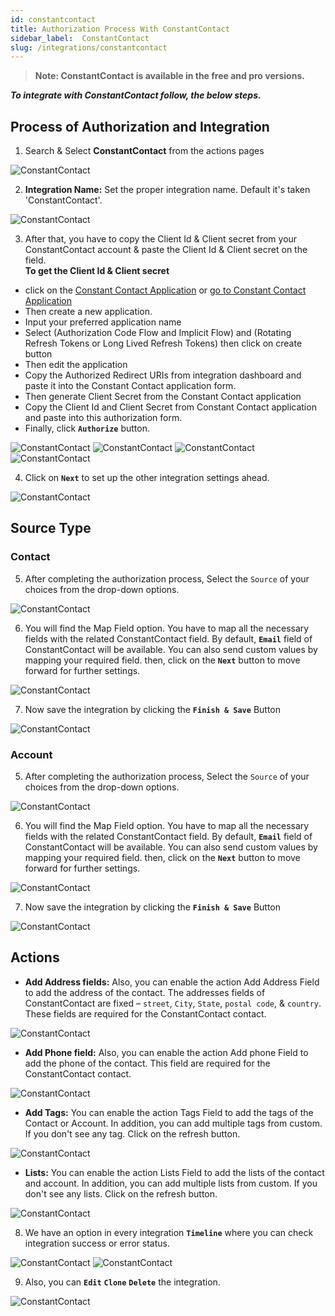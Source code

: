 ```yaml
---
id: constantcontact
title: Authorization Process With ConstantContact
sidebar_label:  ConstantContact
slug: /integrations/constantcontact
---
```


> **Note: ConstantContact is available in the free and pro versions.**

***To integrate with ConstantContact follow, the below steps.***


## Process of Authorization and Integration

1.	Search & Select **ConstantContact** from the actions pages
 <Image src="actions/constantcontact/search-and-select" alt="ConstantContact" w="1020" h="350" />

2. **Integration Name:** Set the proper integration name. Default it's taken 'ConstantContact'.
 <Image src="actions/constantcontact/default-integration-name" alt="ConstantContact" w="1020" h="350" />

3.	After that, you have to copy the Client Id & Client secret from your ConstantContact account & paste the Client Id & Client secret on the field.    
**To get the Client Id & Client secret**
- click on the [Constant Contact Application](https://app.constantcontact.com/pages/dma/portal) or [go to Constant Contact Application](https://app.constantcontact.com/pages/dma/portal)
- Then create a new application.
- Input your preferred application name
- Select (Authorization Code Flow and Implicit Flow) and (Rotating Refresh Tokens or Long Lived Refresh Tokens) then click on create button
- Then edit the application
- Copy the Authorized Redirect URIs from integration dashboard and paste it into the Constant Contact application form.
- Then generate Client Secret from the Constant Contact application
- Copy the Client Id and Client Secret from Constant Contact application and paste into this authorization form.
- Finally, click **`Authorize`** button.

 <Image src="actions/constantcontact/click-link" alt="ConstantContact" w="1020" h="350" />
 <Image src="actions/constantcontact/visit-api-console" alt="ConstantContact" w="1020" h="350" />
 <Image src="actions/constantcontact/copy-api" alt="ConstantContact" w="1020" h="350" />
 <Image src="actions/constantcontact/authorize" alt="ConstantContact" w="1020" h="350" />


4. Click on **`Next`** to set up the other integration settings ahead.
 <Image src="actions/constantcontact/authorize-after" alt="ConstantContact" w="1020" h="350" />

## Source Type
### Contact
5.	After completing the authorization process, Select the `Source` of your choices from the drop-down options.
 <Image src="actions/constantcontact/select-source" alt="ConstantContact" w="1020" h="350" />

6.	You will find the Map Field option. You have to map all the necessary fields with the related ConstantContact field. By default, **`Email`** field of ConstantContact will be available. You can also send custom values by mapping your required field. then, click on the **`Next`** button to move forward for further settings.

 <Image src="actions/constantcontact/constantcontact-field-map" alt="ConstantContact" w="1020" h="350" />

7. Now save the integration by clicking the **`Finish & Save`** Button

 <Image src="actions/constantcontact/finish-save" alt="ConstantContact" w="1020" h="350" />


### Account
5.	After completing the authorization process, Select the `Source` of your choices from the drop-down options.
 <Image src="actions/constantcontact/select-source-account" alt="ConstantContact" w="1020" h="350" />

6.	You will find the Map Field option. You have to map all the necessary fields with the related ConstantContact field. By default, **`Email`** field of ConstantContact will be available. You can also send custom values by mapping your required field. then, click on the **`Next`** button to move forward for further settings.

 <Image src="actions/constantcontact/constantcontact-field-map-account" alt="ConstantContact" w="1020" h="350" />

7. Now save the integration by clicking the **`Finish & Save`** Button

 <Image src="actions/constantcontact/finish-save" alt="ConstantContact" w="1020" h="350" />


## Actions 
- **Add Address fields:** Also, you can enable the action Add Address Field to add the address of the contact. The addresses fields of ConstantContact are fixed – `street`, `City`, `State`, `postal code`, & `country`. These fields are required for the ConstantContact contact.
 <Image src="actions/constantcontact/add-address-field" alt="ConstantContact" w="1020" h="350" />

- **Add Phone field:** Also, you can enable the action Add phone Field to add the phone of the contact. This field are required for the ConstantContact contact.
 <Image src="actions/constantcontact/add-phone-field" alt="ConstantContact" w="1020" h="350" />

- **Add Tags:** You can enable the action Tags Field to add the tags of the Contact or Account. In addition, you can add multiple tags from custom. If you don't see any tag. Click on the refresh button.
 <Image src="actions/constantcontact/add-tag" alt="ConstantContact" w="1020" h="350" />

- **Lists:** You can enable the action Lists Field to add the lists of the contact and account. In addition, you can add multiple lists from custom. If you don't see any lists. Click on the refresh button.
 <Image src="actions/constantcontact/add-list" alt="ConstantContact" w="1020" h="350" />


8. We have an option in every integration **`Timeline`** where you can check integration success or error status.
 <Image src="actions/constantcontact/constantcontact-timeline" alt="ConstantContact" w="1020" h="350" />
 <Image src="actions/constantcontact/constantcontact-log" alt="ConstantContact" w="1020" h="350" />

9. Also, you can **`Edit`** **`Clone`** **`Delete`** the integration.

 <Image src="actions/constantcontact/constantcontact-option" alt="ConstantContact" w="1020" h="350" />


<Feedback/>